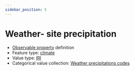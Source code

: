 ```yaml
---
sidebar_position: 5
---
```



# Weather- site precipitation

- [Observable property](/viewers/dawe-vocabs?uri=https://linked.data.gov.au/def/nrm/b7e7f67b-d983-4167-baca-57cab6dd89a2) definition
- Feature type: [climate](http://linked.data.gov.au/def/tern-cv/6d40d71e-58cd-4f75-8304-40c01fe5f74c)
- Value type: [IRI](https://w3id.org/tern/ontologies/tern/IRI)
- Categorical value collection: [Weather precipitations codes](/viewers/dawe-vocabs?uri=https://linked.data.gov.au/def/nrm/36e4cff5-f238-45e3-85ec-bdd0973f09d7)

<Example
  protocolModule="invertebrate-active-sampling"
  observableProperty="https://linked.data.gov.au/def/nrm/b7e7f67b-d983-4167-baca-57cab6dd89a2"
/>
